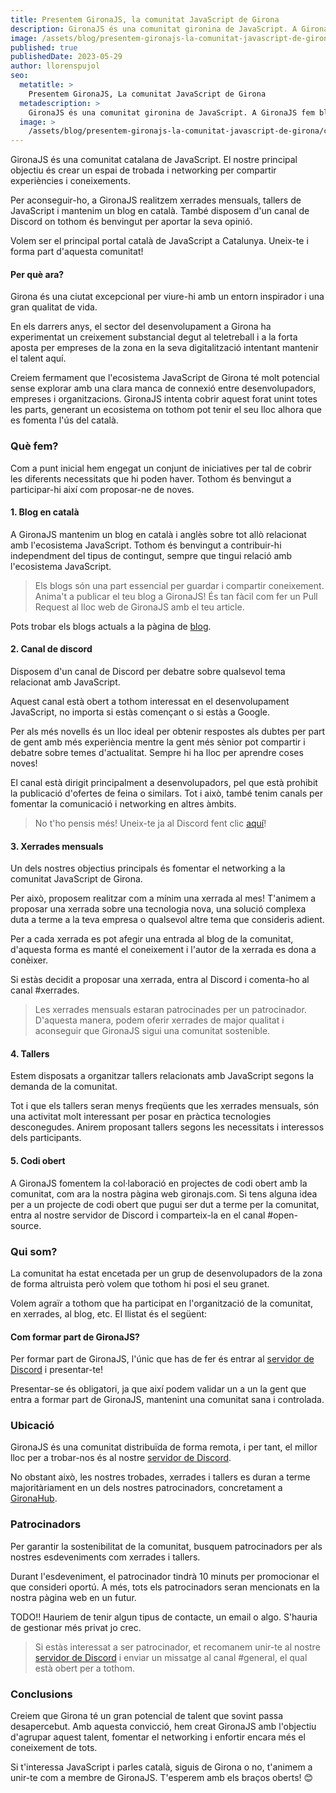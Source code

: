 ```yaml
---
title: Presentem GironaJS, la comunitat JavaScript de Girona
description: GironaJS és una comunitat gironina de JavaScript. A GironaJS fem blogs en català, xerrades mensuals, tallers i moltes coses més relacionades amb JavaScript.
image: /assets/blog/presentem-gironajs-la-comunitat-javascript-de-girona/cover-image.png
published: true
publishedDate: 2023-05-29
author: llorenspujol
seo:
  metatitle: >
    Presentem GironaJS, La comunitat JavaScript de Girona
  metadescription: >
    GironaJS és una comunitat gironina de JavaScript. A GironaJS fem blogs en català, xerrades mensuals, tallers i moltes coses més relacionades amb JavaScript.
  image: >
    /assets/blog/presentem-gironajs-la-comunitat-javascript-de-girona/cover-image.png
---
```


GironaJS és una comunitat catalana de JavaScript. El nostre principal objectiu és crear un espai de trobada i networking per compartir experiències i coneixements.

Per aconseguir-ho, a GironaJS realitzem xerrades mensuals, tallers de JavaScript i mantenim un blog en català. També disposem d'un canal de Discord on tothom és benvingut per aportar la seva opinió.

Volem ser el principal portal català de JavaScript a Catalunya. Uneix-te i forma part d'aquesta comunitat!

#### Per què ara?

Girona és una ciutat excepcional per viure-hi amb un entorn inspirador i una gran qualitat de vida.

En els darrers anys, el sector del desenvolupament a Girona ha experimentat un creixement substancial degut al teletreball i a la forta aposta per empreses de la zona en la seva digitalització intentant mantenir el talent aquí.

Creiem fermament que l'ecosistema JavaScript de Girona té molt potencial sense explorar amb una clara manca de connexió entre desenvolupadors, empreses i organitzacions. GironaJS intenta cobrir aquest forat unint totes les parts, generant un ecosistema on tothom pot tenir el seu lloc alhora que es fomenta l'ús del català.

<Separator />

### Què fem?

Com a punt inicial hem engegat un conjunt de iniciatives per tal de cobrir les diferents necessitats que hi poden haver. Tothom és benvingut a participar-hi així com proposar-ne de noves.

#### 1. Blog en català

A GironaJS mantenim un blog en català i anglès sobre tot allò relacionat amb l'ecosistema JavaScript. Tothom és benvingut a contribuir-hi independment del tipus de contingut, sempre que tingui relació amb l'ecosistema JavaScript.

> Els blogs són una part essencial per guardar i compartir coneixement. Anima't a publicar el teu blog a GironaJS! És tan fàcil com fer un Pull Request al lloc web de GironaJS amb el teu article.

Pots trobar els blogs actuals a la pàgina de [blog](https://gironajs.com/ca/blog).

#### 2. Canal de discord

Disposem d'un canal de Discord per debatre sobre qualsevol tema relacionat amb JavaScript.

Aquest canal està obert a tothom interessat en el desenvolupament JavaScript, no importa si estàs començant o si estàs a Google.

Per als més novells és un lloc ideal per obtenir respostes als dubtes per part de gent amb més experiència mentre la gent més sènior pot compartir i debatre sobre temes d'actualitat. Sempre hi ha lloc per aprendre coses noves!

El canal està dirigit principalment a desenvolupadors, pel que està prohibit la publicació d'ofertes de feina o similars. Tot i això, també tenim canals per fomentar la comunicació i networking en altres àmbits.

> No t'ho pensis més! Uneix-te ja al Discord fent clic [aquí](https://discord.gg/eBkQTD2Pax)!

#### 3. Xerrades mensuals

Un dels nostres objectius principals és fomentar el networking a la comunitat JavaScript de Girona.

Per això, proposem realitzar com a mínim una xerrada al mes! T'animem a proposar una xerrada sobre una tecnologia nova, una solució complexa duta a terme a la teva empresa o qualsevol altre tema que consideris adient.

Per a cada xerrada es pot afegir una entrada al blog de la comunitat, d'aquesta forma es manté el coneixement i l'autor de la xerrada es dona a conèixer.

Si estàs decidit a proposar una xerrada, entra al Discord i comenta-ho al canal #xerrades.

> Les xerrades mensuals estaran patrocinades per un patrocinador. D'aquesta manera, podem oferir xerrades de major qualitat i aconseguir que GironaJS sigui una comunitat sostenible.

#### 4. Tallers

Estem disposats a organitzar tallers relacionats amb JavaScript segons la demanda de la comunitat.

Tot i que els tallers seran menys freqüents que les xerrades mensuals, són una activitat molt interessant per posar en pràctica tecnologies desconegudes. Anirem proposant tallers segons les necessitats i interessos dels participants.

#### 5. Codi obert

A GironaJS fomentem la col·laboració en projectes de codi obert amb la comunitat, com ara la nostra pàgina web gironajs.com. Si tens alguna idea per a un projecte de codi obert que pugui ser dut a terme per la comunitat, entra al nostre servidor de Discord i comparteix-la en el canal #open-source.

<Separator />

### Qui som?

La comunitat ha estat encetada per un grup de desenvolupadors de la zona de forma altruista però volem que tothom hi posi el seu granet.

Volem agraïr a tothom que ha participat en l'organització de la comunitat, en xerrades, al blog, etc. El llistat és el següent:

<BlogMembersList />

#### Com formar part de GironaJS?

Per formar part de GironaJS, l'únic que has de fer és entrar al [servidor de Discord](https://discord.gg/eBkQTD2Pax) i presentar-te!

Presentar-se és obligatori, ja que així podem validar un a un la gent que entra a formar part de GironaJS, mantenint una comunitat sana i controlada.

### Ubicació

GironaJS és una comunitat distribuïda de forma remota, i per tant, el millor lloc per a trobar-nos és al nostre [servidor de Discord](https://discord.gg/eBkQTD2Pax).

No obstant això, les nostres trobades, xerrades i tallers es duran a terme majoritàriament en un dels nostres patrocinadors, concretament a [GironaHub](https://girona-hub.com/).

### Patrocinadors

Per garantir la sostenibilitat de la comunitat, busquem patrocinadors per als nostres esdeveniments com xerrades i tallers.

Durant l'esdeveniment, el patrocinador tindrà 10 minuts per promocionar el que consideri oportú.
A més, tots els patrocinadors seran mencionats en la nostra pàgina web en un futur.

TODO!! Hauriem de tenir algun tipus de contacte, un email o algo. S'hauria de gestionar més privat jo crec.

> Si estàs interessat a ser patrocinador, et recomanem unir-te al nostre [servidor de Discord](https://discord.gg/eBkQTD2Pax) i enviar un missatge al canal #general, el qual està obert per a tothom.

### Conclusions

Creiem que Girona té un gran potencial de talent que sovint passa desapercebut. Amb aquesta convicció, hem creat GironaJS amb l'objectiu d'agrupar aquest talent, fomentar el networking i enfortir encara més el coneixement de tots.

Si t'interessa JavaScript i parles català, siguis de Girona o no, t'animem a unir-te com a membre de GironaJS. T'esperem amb els braços oberts! 😊

<Separator />
